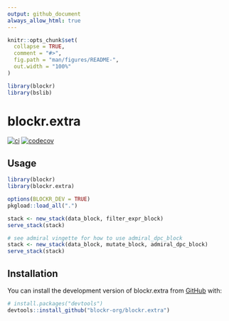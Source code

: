 ```yaml
---
output: github_document
always_allow_html: true
---
```


<!-- README.md is generated from README.Rmd. Please edit that file -->

```r
knitr::opts_chunk$set(
  collapse = TRUE,
  comment = "#>",
  fig.path = "man/figures/README-",
  out.width = "100%"
)

library(blockr)
library(bslib)
```

# blockr.extra

<!-- badges: start -->
[![ci](https://github.com/blockr-org/blockr.extra/actions/workflows/ci.yml/badge.svg)](https://github.com/blockr-org/blockr.extra/actions/workflows/ci.yml)
[![codecov](https://codecov.io/github/blockr-org/blockr.extra/graph/badge.svg?token=9AO88LK8FJ)](https://codecov.io/github/blockr-org/blockr)
<!-- badges: end -->

## Usage

```r
library(blockr)
library(blockr.extra)

options(BLOCKR_DEV = TRUE)
pkgload::load_all(".")

stack <- new_stack(data_block, filter_expr_block)
serve_stack(stack)

# see admiral vingette for how to use admiral_dpc_block
stack <- new_stack(data_block, mutate_block, admiral_dpc_block)
serve_stack(stack)

```

## Installation

You can install the development version of blockr.extra from [GitHub](https://github.com/) with:

```r
# install.packages("devtools")
devtools::install_github("blockr-org/blockr.extra")
```

